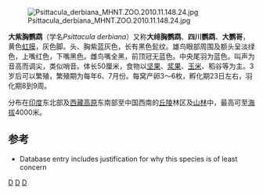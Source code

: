 {{Speciesbox
| taxon = Psittacula derbiana
| status = LC
| status_system = iucn3.1
| image = Derbyan Parakeet, Psittacula derbiana Pengo.jpg
| binomial_authority = Fraser, 1852
}}
[[File:Psittacula_derbiana_MHNT.ZOO.2010.11.148.24.jpg|thumb]]

'''大紫胸鹦鹉'''（学名''Psittacula derbiana''）又称'''大绯胸鹦鹉'''、'''四川鹦鹉'''、'''大鹦哥'''，黄色[[虹膜|虹膜]]，灰色脚。头、胸紫蓝灰色，长有黑色髭纹。雄鸟眼部周围及额头呈淡绿色，上嘴红色，下嘴黑色。雌鸟嘴全黑，前顶冠无蓝色。中央尾羽为蓝色。叫声为音高而调尖，类似哨音。体长50厘米，食物以[[坚果|坚果]]、[[浆果|浆果]]、[[玉米|玉米]]、稻谷等为主。3岁后可以繁殖，繁殖期为每年6、7月份。每窝产卵3～6枚，孵化期23日左右，羽化期8到9周。

分布在[[印度|印度]]东北部及[[西藏高原|西藏高原]]东南部至中国西南的[[丘陵|丘陵]]林区及[[山林|山林]]中，最高可至[[海拔|海拔]]4000米。

== 参考 ==
* {{IUCN2006|assessors=BirdLife International|year=2004|id=18617|title=Psittacula derbiana|downloaded=11 May 2006}} Database entry includes justification for why this species is of least concern
{{Taxonbar|from=Q999922}}

[[Category:鹦鹉属|D]]
[[Category:中國國家二級保護動物|D]]
[[Category:1852年描述的鸟类|D]]